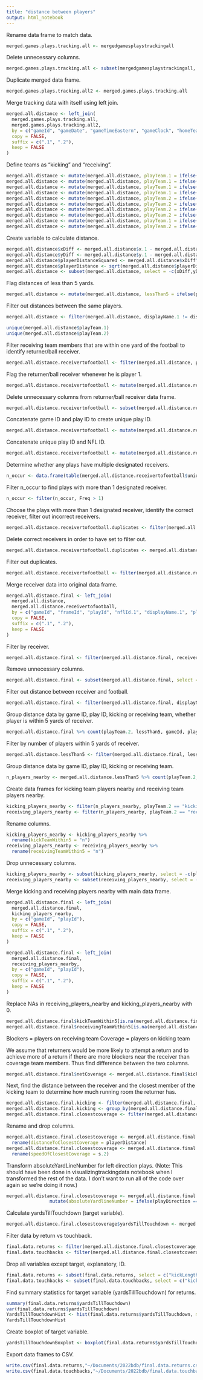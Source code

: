 ```yaml
---
title: "distance between players"
output: html_notebook
---
```

Rename data frame to match data.

```r
merged.games.plays.tracking.all <- mergedgamesplaystrackingall
```

Delete unnecessary columns.

```r
merged.games.plays.tracking.all <- subset(mergedgamesplaystrackingall, select = - c(kickBlockerId, snapDetail, passResult))
```


Duplicate merged data frame.

```r
merged.games.plays.tracking.all2 <- merged.games.plays.tracking.all
```


Merge tracking data with itself using left join. 

```r
merged.all.distance <- left_join(
  merged.games.plays.tracking.all,
  merged.games.plays.tracking.all2,
  by = c("gameId", "gameDate", "gameTimeEastern", "gameClock", "homeTeamAbbr", "visitorTeamAbbr", "time", "event", "frameId", "playId", "playDirection", "season", "week", "playDescription", "down", "quarter", "yardsToGo", "possessionTeam", "specialTeamsPlayType", "specialTeamsResult", "kickerId", "returnerId", "yardlineSide", "yardlineNumber", "penaltyCodes", "penaltyJerseyNumbers", "penaltyYards", "preSnapHomeScore", "preSnapVisitorScore", "kickLength", "kickReturnYardage", "playResult", "absoluteYardlineNumber", "snapTime", "operationTime", "hangTime", "kickType", "kickDirectionIntended", "kickDirectionActual", "returnDirectionIntended", "returnDirectionActual", "missedTackler", "assistTackler", "tackler", "kickoffReturnFormation", "gunners", "puntRushers", "specialTeamsSafeties", "vises", "kickContactType"),
  copy = FALSE,
  suffix = c(".1", ".2"),
  keep = FALSE
)
```


Define teams as "kicking" and "receiving". 

```r
merged.all.distance <- mutate(merged.all.distance, playTeam.1 = ifelse(homeTeamAbbr == possessionTeam & team.1 == "home", "kicking", ""))
merged.all.distance <- mutate(merged.all.distance, playTeam.1 = ifelse(visitorTeamAbbr == possessionTeam & team.1 == "home", "receiving", playTeam.1))
merged.all.distance <- mutate(merged.all.distance, playTeam.1 = ifelse(homeTeamAbbr == possessionTeam & team.1 == "away", "receiving", playTeam.1))
merged.all.distance <- mutate(merged.all.distance, playTeam.1 = ifelse(visitorTeamAbbr == possessionTeam & team.1 == "away", "kicking", playTeam.1))
merged.all.distance <- mutate(merged.all.distance, playTeam.2 = ifelse(homeTeamAbbr == possessionTeam & team.2 == "home", "kicking", ""))
merged.all.distance <- mutate(merged.all.distance, playTeam.2 = ifelse(visitorTeamAbbr == possessionTeam & team.2 == "home", "receiving", playTeam.2))
merged.all.distance <- mutate(merged.all.distance, playTeam.2 = ifelse(homeTeamAbbr == possessionTeam & team.2 == "away", "receiving", playTeam.2))
merged.all.distance <- mutate(merged.all.distance, playTeam.2 = ifelse(visitorTeamAbbr == possessionTeam & team.2 == "away", "kicking", playTeam.2))
merged.all.distance <- mutate(merged.all.distance, playTeam.1 = ifelse(team.1 == "football", "football", playTeam.1))
merged.all.distance <- mutate(merged.all.distance, playTeam.2 = ifelse(team.2 == "football", "football", playTeam.2))
```


Create variable to calculate distance.

```r
merged.all.distance$xDiff <- merged.all.distance$x.1 - merged.all.distance$x.2
merged.all.distance$yDiff <- merged.all.distance$y.1 - merged.all.distance$y.2
merged.all.distance$playerDistanceSquared <- merged.all.distance$xDiff^2 + merged.all.distance$yDiff^2
merged.all.distance$playerDistance <- sqrt(merged.all.distance$playerDistanceSquared)
merged.all.distance <- subset(merged.all.distance, select = -c(xDiff,yDiff,playerDistanceSquared) )
```


Flag distances of less than 5 yards. 

```r
merged.all.distance <- mutate(merged.all.distance, lessThan5 = ifelse(playerDistance<=5, "Y", "N"))
```

Filter out distances between the same players.

```r
merged.all.distance <- filter(merged.all.distance, displayName.1 != displayName.2)
```

```r
unique(merged.all.distance$playTeam.1)
unique(merged.all.distance$playTeam.2)
```

Filter receiving team members that are within one yard of the football to identify returner/ball receiver.

```r
merged.all.distance.receivertofootball <- filter(merged.all.distance, playTeam.1 == "receiving" & playTeam.2 == "football" & playerDistance < 1)
```

Flag the returner/ball receiver whenever he is player 1.

```r
merged.all.distance.receivertofootball <- mutate(merged.all.distance.receivertofootball, receiver = ifelse(nflId.1 == returnerId | playTeam.1 == "receiving" & playTeam.2 == "football" & playerDistance < 1, "Y", ""))
```

Delete unnecessary columns from returner/ball receiver data frame.

```r
merged.all.distance.receivertofootball <- subset(merged.all.distance.receivertofootball, select = c("gameId", "frameId", "playId", "nflId.1", "displayName.1", "receiver", "playDescription"))
```

Concatenate game ID and play ID to create unique play ID.

```r
merged.all.distance.receivertofootball <- mutate(merged.all.distance.receivertofootball, uniquePlayId = paste(gameId, playId, sep = "-"))
```

Concatenate unique play ID and NFL ID.

```r
merged.all.distance.receivertofootball <- mutate(merged.all.distance.receivertofootball, PlayId.receiver = paste(uniquePlayId, nflId.1, sep = "-"))
```

Determine whether any plays have multiple designated receivers.

```r
n_occur <- data.frame(table(merged.all.distance.receivertofootball$uniquePlayId))
```

Filter n_occur to find plays with more than 1 designated receiver.

```r
n_occur <- filter(n_occur, Freq > 1)
```

Choose the plays with more than 1 designated receiver, identify the correct receiver, filter out incorrect receivers.

```r
merged.all.distance.receivertofootball.duplicates <- filter(merged.all.distance.receivertofootball, uniquePlayId %in% n_occur$Var1)
```

Delete correct receivers in order to have set to filter out.

```r
merged.all.distance.receivertofootball.duplicates <- merged.all.distance.receivertofootball.duplicates %>% slice(-c(2, 4, 6, 7, 9, 12, 13, 15, 17, 21, 22, 25, 26, 28, 30, 33, 36, 37, 39, 42))
```

Filter out duplicates. 

```r
merged.all.distance.receivertofootball <- filter(merged.all.distance.receivertofootball, !PlayId.receiver %in% merged.all.distance.receivertofootball.duplicates$PlayId.receiver)
```

Merge receiver data into original data frame. 

```r
merged.all.distance.final <- left_join(
  merged.all.distance,
  merged.all.distance.receivertofootball,
  by = c("gameId", "frameId", "playId", "nflId.1", "displayName.1", "playDescription"),
  copy = FALSE,
  suffix = c(".1", ".2"),
  keep = FALSE
)
```

Filter by receiver.

```r
merged.all.distance.final <- filter(merged.all.distance.final, receiver == "Y")
```

Remove unnecessary columns.

```r
merged.all.distance.final <- subset(merged.all.distance.final, select = -c(snapTime, operationTime, event, specialTeamsPlayType, down, yardsToGo,  PlayId.receiver))
```


Filter out distance between receiver and football.

```r
merged.all.distance.final <- filter(merged.all.distance.final, displayName.2 != "football")
```

Group distance data by game ID, play ID, kicking or receiving team, whether player is within 5 yards of receiver.

```r
merged.all.distance.final %>% count(playTeam.2, lessThan5, gameId, playId)
```

Filter by number of players within 5 yards of receiver.

```r
merged.all.distance.lessThan5 <- filter(merged.all.distance.final, lessThan5 == "Y")
```

Group distance data by game ID, play ID, kicking or receiving team.

```r
n_players_nearby <- merged.all.distance.lessThan5 %>% count(playTeam.2, gameId, playId)
```

Create data frames for kicking team players nearby and receiving team players nearby.

```r
kicking_players_nearby <- filter(n_players_nearby, playTeam.2 == "kicking")
receiving_players_nearby <- filter(n_players_nearby, playTeam.2 == "receiving")
```

Rename columns.

```r
kicking_players_nearby <- kicking_players_nearby %>%
  rename(kickTeamWithin5 = "n")
receiving_players_nearby <- receiving_players_nearby %>%
  rename(receivingTeamWithin5 = "n")
```

Drop unnecessary columns.

```r
kicking_players_nearby <- subset(kicking_players_nearby, select = -c(playTeam.2))
receiving_players_nearby <- subset(receiving_players_nearby, select = -c(playTeam.2))
```

Merge kicking and receiving players nearby with main data frame.

```r
merged.all.distance.final <- left_join(
  merged.all.distance.final,
  kicking_players_nearby,
  by = c("gameId", "playId"),
  copy = FALSE,
  suffix = c(".1", ".2"),
  keep = FALSE
)

merged.all.distance.final <- left_join(
  merged.all.distance.final,
  receiving_players_nearby,
  by = c("gameId", "playId"),
  copy = FALSE,
  suffix = c(".1", ".2"),
  keep = FALSE
)
```

Replace NAs in receiving_players_nearby and kicking_players_nearby with 0.

```r
merged.all.distance.final$kickTeamWithin5[is.na(merged.all.distance.final$kickTeamWithin5)] <- 0
merged.all.distance.final$receivingTeamWithin5[is.na(merged.all.distance.final$receivingTeamWithin5)] <- 0
```

Blockers = players on receiving team
Coverage = players on kicking team

We assume that returners would be more likely to attempt a return and to achieve more of a return if there are more blockers near the receiver than coverage team members. Thus find difference between the two columns.

```r
merged.all.distance.final$netCoverage <- merged.all.distance.final$kickTeamWithin5 - merged.all.distance.final$receivingTeamWithin5
```

Next, find the distance between the receiver and the closest member of the kicking team to determine how much running room the returner has. 

```r
merged.all.distance.final.kicking <- filter(merged.all.distance.final, playTeam.2 == "kicking")
merged.all.distance.final.kicking <- group_by(merged.all.distance.final.kicking, uniquePlayId)
merged.all.distance.final.closestcoverage <- filter(merged.all.distance.final.kicking, rank(playerDistance, ties.method="first")==1)
```

Rename and drop columns.

```r
merged.all.distance.final.closestcoverage <- merged.all.distance.final.closestcoverage %>%
  rename(distanceToClosestCoverage = playerDistance)
merged.all.distance.final.closestcoverage <- merged.all.distance.final.closestcoverage %>%
  rename(speedOfClosestCoverage = s.2)
```

Transform absoluteYardLineNumber for left direction plays. (Note: This should have been done in visualizingtrackingdata notebook when I transformed the rest of the data. I don't want to run all of the code over again so we're doing it now.)

```r
merged.all.distance.final.closestcoverage <- merged.all.distance.final.closestcoverage %>%
                mutate(absoluteYardlineNumber = ifelse(playDirection == "left", 120-absoluteYardlineNumber, absoluteYardlineNumber))
```


Calculate yardsTillTouchdown (target variable).

```r
merged.all.distance.final.closestcoverage$yardsTillTouchdown <- merged.all.distance.final.closestcoverage$absoluteYardlineNumber + merged.all.distance.final.closestcoverage$playResult - 10
```


Filter data by return vs touchback.

```r
final.data.returns <- filter(merged.all.distance.final.closestcoverage, specialTeamsResult == "Return")
final.data.touchbacks <- filter(merged.all.distance.final.closestcoverage, specialTeamsResult == "Touchback")
```

Drop all variables except target, explanatory, ID.

```r
final.data.returns <- subset(final.data.returns, select = c("kickLength", "hangTime", "speedOfClosestCoverage", "distanceToClosestCoverage", "netCoverage", "kickTeamWithin5", "receivingTeamWithin5", "yardsTillTouchdown", "gameId", "playId"))
final.data.touchbacks <- subset(final.data.touchbacks, select = c("kickLength", "hangTime", "speedOfClosestCoverage", "distanceToClosestCoverage", "netCoverage", "kickTeamWithin5", "receivingTeamWithin5", "yardsTillTouchdown", "gameId", "playId"))
```


Find summary statistics for target variable (yardsTillTouchdown) for returns.

```r
summary(final.data.returns$yardsTillTouchdown)
var(final.data.returns$yardsTillTouchdown)
YardsTillTouchdownHist <- hist(final.data.returns$yardsTillTouchdown, main = "Yards till Touchdown at End of Return", xlab = "Yards till Touchdown")
YardsTillTouchdownHist
```
Create boxplot of target variable.

```r
yardsTillTouchdownBoxplot <- boxplot(final.data.returns$yardsTillTouchdown, data=final.data.returns, main="Yards till Touchdown", ylab="Yards to Go at End of Return")
```
Export data frames to CSV.

```r
write.csv(final.data.returns,"~/Documents/2022bdb/final.data.returns.csv", row.names = FALSE)
write.csv(final.data.touchbacks,"~/Documents/2022bdb/final.data.touchbacks.csv", row.names = FALSE)
```



